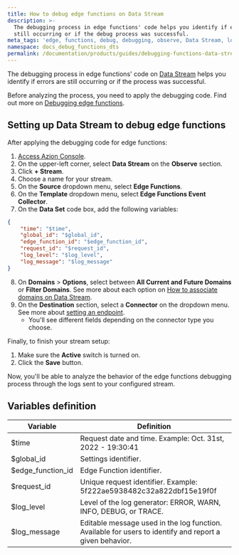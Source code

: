 ```yaml
---
title: How to debug edge functions on Data Stream
description: >-
  The debugging process in edge functions' code helps you identify if errors are
  still occurring or if the debug process was successful.
meta_tags: 'edge, functions, debug, debugging, observe, Data Stream, logs'
namespace: docs_debug_functions_dts
permalink: /documentation/products/guides/debugging-functions-data-stream/
---
```



<InterfaceNote />

The debugging process in edge functions' code on [Data Stream](/en/documentation/products/observe/data-stream/) helps you identify if errors are still occurring or if the process was successful.

Before analyzing the process, you need to apply the debugging code. Find out more on [Debugging edge functions](/en/documentation/devtools/debugging/).


## Setting up Data Stream to debug edge functions

After applying the debugging code for edge functions:

1. [Access Azion Console](https://console.azion.com).
2. On the upper-left corner, select **Data Stream** on the **Observe** section.
3. Click **+ Stream**.
4. Choose a name for your stream.
5. On the **Source** dropdown menu, select **Edge Functions**.
6. On the **Template** dropdown menu, select **Edge Functions Event Collector**.
7. On the **Data Set** code box, add the following variables:

```json
{
	"time": "$time",
    "global_id": "$global_id",
    "edge_function_id": "$edge_function_id",
    "request_id": "$request_id",
    "log_level": "$log_level",
    "log_message": "$log_message"
}
```

8. On **Domains** > **Options**, select between **All Current and Future Domains** or **Filter Domains**. See more about each option on [How to associate domains on Data Stream](/en/documentation/products/guides/data-stream-associate-domains/).
9. On the **Destination** section, select a **Connector** on the dropdown menu. See more about [setting an endpoint](/en/documentation/products/observe/data-stream/#endpoints).
    - You'll see different fields depending on the connector type you choose.

Finally, to finish your stream setup:

1. Make sure the **Active** switch is turned on.
2. Click the **Save** button.

Now, you'll be able to analyze the behavior of the edge functions debugging process through the logs sent to your configured stream.

## Variables definition

| Variable          | Definition                                                  |
| ----------------- | ----------------------------------------------------------- |
| $time             | Request date and time. Example: Oct. 31st, 2022 - 19:30:41                               |
| $global_id        | Settings identifier.                                        |
| $edge_function_id | Edge Function identifier.                                   |
| $request_id       | Unique request identifier. Example: 5f222ae5938482c32a822dbf15e19f0f                                         |
| $log_level        | Level of the log generator: ERROR, WARN, INFO, DEBUG, or TRACE. |
| $log_message      | Editable message used in the log function. Available for users to identify and report a given behavior.     |




